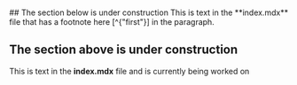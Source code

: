 
<ZeroWaste />


<div className={`${site}-background-gradient`}>
<br></br>
<br></br>
<br></br>
<br></br>
<br></br>
<br></br>
<br></br>
<br></br>
<br></br>
<br></br>
<br></br>
<br></br>
<br></br>
<br></br>
<br></br>
<br></br>
<br></br>
<br></br>
## The section below is under construction
This is text in the **index.mdx** file that has a footnote here [^{"first"}] in the paragraph.

[^{"first"}]: This is the first footnote text.

<ZeroWasteSolution />

## The section above is under construction
This is text in the **index.mdx** file and is currently being worked on

<br></br>
</div>
